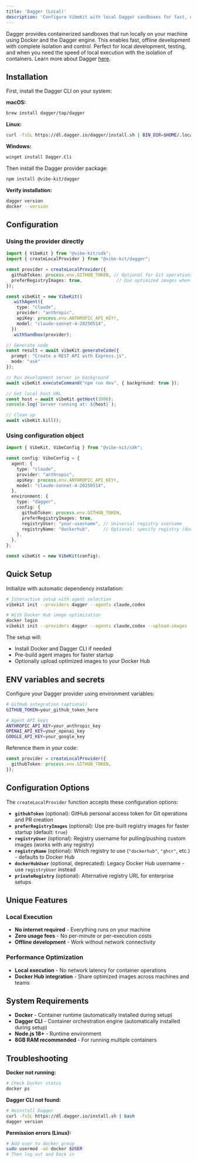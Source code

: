 ```yaml
---
title: 'Dagger (Local)'
description: 'Configure VibeKit with local Dagger sandboxes for fast, offline development'
---
```


Dagger provides containerized sandboxes that run locally on your machine using Docker and the Dagger engine. This enables fast, offline development with complete isolation and control. Perfect for local development, testing, and when you need the speed of local execution with the isolation of containers. Learn more about Dagger [here](https://dagger.io).

## Installation

First, install the Dagger CLI on your system:

**macOS:**
```bash
brew install dagger/tap/dagger
```

**Linux:**
```bash
curl -fsSL https://dl.dagger.io/dagger/install.sh | BIN_DIR=$HOME/.local/bin sh
```

**Windows:**
```bash
winget install Dagger.Cli
```

Then install the Dagger provider package:

```bash
npm install @vibe-kit/dagger
```

**Verify installation:**
```bash
dagger version
docker --version
```

## Configuration

### Using the provider directly

```typescript
import { VibeKit } from "@vibe-kit/sdk";
import { createLocalProvider } from "@vibe-kit/dagger";

const provider = createLocalProvider({
  githubToken: process.env.GITHUB_TOKEN, // Optional for Git operations
  preferRegistryImages: true,             // Use optimized images when available
});

const vibeKit = new VibeKit()
  .withAgent({
    type: "claude",
    provider: "anthropic",
    apiKey: process.env.ANTHROPIC_API_KEY!,
    model: "claude-sonnet-4-20250514",
  })
  .withSandbox(provider);

// Generate code
const result = await vibeKit.generateCode({ 
  prompt: "Create a REST API with Express.js", 
  mode: "ask" 
});

// Run development server in background
await vibeKit.executeCommand("npm run dev", { background: true });

// Get local host URL
const host = await vibeKit.getHost(3000);
console.log(`Server running at: ${host}`);

// Clean up
await vibeKit.kill();
```

### Using configuration object

```typescript
import { VibeKit, VibeConfig } from "@vibe-kit/sdk";

const config: VibeConfig = {
  agent: {
    type: "claude",
    provider: "anthropic",
    apiKey: process.env.ANTHROPIC_API_KEY!,
    model: "claude-sonnet-4-20250514",
  },
  environment: {
    type: "dagger",
    config: {
      githubToken: process.env.GITHUB_TOKEN,
      preferRegistryImages: true,
      registryUser: "your-username", // Universal registry username
      registryName: "dockerhub",     // Optional: specify registry (dockerhub, ghcr, etc.)
    },
  },
};

const vibeKit = new VibeKit(config);
```

## Quick Setup

Initialize with automatic dependency installation:

```bash
# Interactive setup with agent selection
vibekit init --providers dagger --agents claude,codex

# With Docker Hub image optimization
docker login
vibekit init --providers dagger --agents claude,codex --upload-images
```

The setup will:
- Install Docker and Dagger CLI if needed
- Pre-build agent images for faster startup
- Optionally upload optimized images to your Docker Hub



## ENV variables and secrets

Configure your Dagger provider using environment variables:

```bash
# GitHub integration (optional)
GITHUB_TOKEN=your_github_token_here

# Agent API keys
ANTHROPIC_API_KEY=your_anthropic_key
OPENAI_API_KEY=your_openai_key
GOOGLE_API_KEY=your_google_key
```

Reference them in your code:

```typescript
const provider = createLocalProvider({
  githubToken: process.env.GITHUB_TOKEN,
});
```

## Configuration Options

The `createLocalProvider` function accepts these configuration options:

- **`githubToken`** (optional): GitHub personal access token for Git operations and PR creation
- **`preferRegistryImages`** (optional): Use pre-built registry images for faster startup (default: `true`)
- **`registryUser`** (optional): Registry username for pulling/pushing custom images (works with any registry)
- **`registryName`** (optional): Which registry to use (`"dockerhub"`, `"ghcr"`, etc.) - defaults to Docker Hub
- **`dockerHubUser`** (optional, deprecated): Legacy Docker Hub username - use `registryUser` instead
- **`privateRegistry`** (optional): Alternative registry URL for enterprise setups

## Unique Features

### Local Execution
- **No internet required** - Everything runs on your machine
- **Zero usage fees** - No per-minute or per-execution costs
- **Offline development** - Work without network connectivity

### Performance Optimization
- **Local execution** - No network latency for container operations
- **Docker Hub integration** - Share optimized images across machines and teams

## System Requirements

- **Docker** - Container runtime (automatically installed during setup)
- **Dagger CLI** - Container orchestration engine (automatically installed during setup)  
- **Node.js 18+** - Runtime environment
- **8GB RAM recommended** - For running multiple containers

## Troubleshooting

**Docker not running:**
```bash
# Check Docker status
docker ps
```

**Dagger CLI not found:**
```bash
# Reinstall Dagger
curl -fsSL https://dl.dagger.io/install.sh | bash
dagger version
```

**Permission errors (Linux):**
```bash
# Add user to docker group
sudo usermod -aG docker $USER
# Then log out and back in
``` 